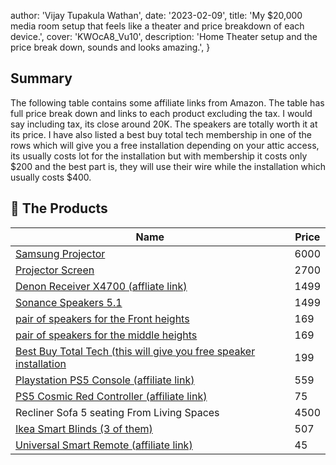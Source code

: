 
  author: 'Vijay Tupakula Wathan',
  date: '2023-02-09',
  title: 'My $20,000 media room setup that feels like a theater and price breakdown of each device.',
  cover: 'KWOcA8_Vu10',
  description:
    'Home Theater setup and the price break down, sounds and looks amazing.',
}


## **Summary**

The following table contains some affiliate links from Amazon. The table has full price break down and links to each product excluding the tax. I would say including tax, its close around 20K. The speakers are totally worth it at its price. I have also listed a best buy total tech membership in one of the rows which will give you a free installation depending on your attic access, its usually costs lot for the installation but with membership it costs only $200 and the best part is, they will use their wire while the installation which usually costs $400.

## 🛒 The **Products**

| Name | Price |
| --- | --- |
| [Samsung Projector](https://www.bestbuy.com/site/samsung-the-premiere-4k-uhd-triple-laser-wireless-smart-ultra-short-throw-projector-with-high-dynamic-range-white/6430646.p?skuId=6430646) | 6000 |
| [Projector Screen](https://www.projectorscreen.com/elite-120-inch-diag-16-9-ceiling/ambient-light-rejecting-edge-free-ultra-short-throw-PFT120H-DST.html) | 2700 |
| [Denon Receiver X4700 (affliate link)](https://amzn.to/3JUHxCu) | 1499 |
| [Sonance Speakers 5.1](https://www.bestbuy.com/site/sonance-mag-series-5-1-ch-premium-6-1-2-in-wall-surround-sound-speaker-system-with-wireless-subwoofer-paintable-white/6401739.p?skuId=6401739) | 1499 |
| [pair of speakers for the Front heights ](https://www.bestbuy.com/site/sonance-mag-series-6-1-2-2-way-in-ceiling-speakers-pair-paintable-white/5852330.p?skuId=5852330) | 169 |
| [pair of speakers for the middle heights ](https://www.bestbuy.com/site/sonance-mag-series-6-1-2-2-way-in-ceiling-speakers-pair-paintable-white/5852330.p?skuId=5852330) | 169 |
| [Best Buy Total Tech (this will give you free speaker installation](https://www.bestbuy.com/site/electronics/totaltech/pcmcat1629315977983.c?id=pcmcat1629315977983&ref=212&loc=1&gclid=CjwKCAiA0JKfBhBIEiwAPhZXD1eDG4LGDs37ZOHwhjKOvd0YUWbOXEdk911I0nCDYX2o0U7FprI22BoC1XcQAvD_BwE&gclsrc=aw.ds) | 199 |
| [Playstation PS5 Console (affiliate link)](https://amzn.to/3RRqxzg) | 559 |
| [PS5 Cosmic Red Controller (affiliate link)](https://amzn.to/40WGIzt) | 75 |
| Recliner Sofa 5 seating From Living Spaces | 4500 |
| [Ikea Smart Blinds (3 of them)](https://www.ikea.com/us/en/p/fyrtur-black-out-roller-blind-smart-wireless-battery-operated-gray-00417466/#content) | 507 |
| [Universal Smart Remote (affiliate link)](https://amzn.to/3JWkcQV) | 45 |